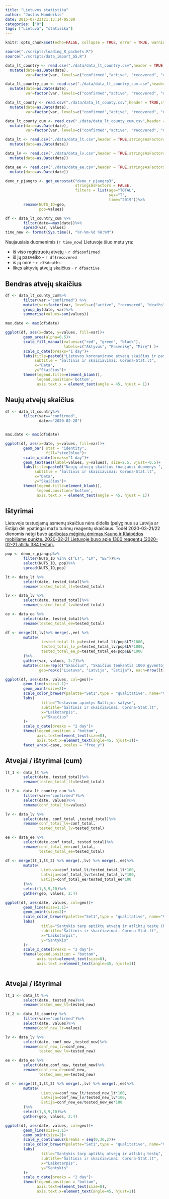 ```yaml
---
title: "Lietuvos statistika"
author: "Justas Mundeikis"
date: 2015-07-23T21:13:14-05:00
categories: ["R"]
tags: ["Lietuva", "statisika"]
---
```


```r
knitr::opts_chunk$set(echo=FALSE, collapse = TRUE, error = TRUE, warning = FALSE, message = FALSE, cache = TRUE)
```

```r
source("./scripts/loading_R_packets.R")
source("./scripts/data_import_GS.R")
```

```r
data_lt_country <- read.csv("./data/data_lt_country.csv",header = TRUE,stringsAsFactors = FALSE)%>%
  mutate(date=as.Date(date),
         var=factor(var, levels=c("confirmed","active", "recovered", "deaths")))

data_lt_country_cum <- read.csv("./data/data_lt_country_cum.csv",header = TRUE,stringsAsFactors = FALSE)%>%
  mutate(date=as.Date(date),
         var=factor(var, levels=c("confirmed","active", "recovered", "deaths")))

data_lt_county <- read.csv("./data/data_lt_county.csv",header = TRUE,stringsAsFactors = FALSE)%>%
  mutate(date=as.Date(date),
         var=factor(var, levels=c("confirmed","active", "recovered", "deaths")))

data_lt_county_cum <- read.csv("./data/data_lt_county_cum.csv",header = TRUE,stringsAsFactors = FALSE)%>%
  mutate(date=as.Date(date),
         var=factor(var, levels=c("confirmed","active", "recovered", "deaths")))

data_lt <- read.csv("./data/data_lt.csv",header = TRUE,stringsAsFactors = FALSE)%>%
  mutate(date=as.Date(date))

data_lv <- read.csv("./data/data_lv.csv",header = TRUE,stringsAsFactors = FALSE)%>%
  mutate(date=as.Date(date))

data_ee <- read.csv("./data/data_ee.csv",header = TRUE,stringsAsFactors = FALSE)%>%
  mutate(date=as.Date(date))

demo_r_pjangrp <- get_eurostat("demo_r_pjangrp3", 
                               stringsAsFactors = FALSE, 
                               filters = list(age="TOTAL",
                                              sex="T",
                                              time="2019"))%>%
        rename(NUTS_ID=geo,
               pop=values)
```


```r
df <- data_lt_country_cum %>%
        filter(date==max(date))%>%
        spread(var, values)
time_now <- format(Sys.time(), "%Y-%m-%d %H:%M")
```

Naujausiais duomenimis (`r time_now`) Lietuvoje šiuo metu yra:
        
* iš viso registruotų atvejų - `r df$confirmed `
* iš jų pasveiko - `r df$recovered `
* iš jų mirė - `r df$deaths`
* likęs aktyvių atvejų  skaičius - `r df$active `

## Bendras atvejų skaičius
```r

df <- data_lt_county_cum%>%
        filter(var!="confirmed") %>%
        mutate(var=factor(var, levels=c("active", "recovered", "deaths")))%>%
        group_by(date, var)%>%
        summarise(values=sum(values))

max.date <- max(df$date)

ggplot(df, aes(x=date, y=values, fill=var))+
        geom_area(alpha=0.5)+
        scale_fill_manual(values=c("red", "green", "black"),
                          labels=c("Aktyvūs", "Pasveikę", "Mirę") )+
        scale_x_date(breaks="1 day")+
        labs(title=paste0("Lietuvos koronaviruso atvejų skaičius ir pasiskirstymas (naujausi duomenys ", max.date, ")"),
             subtitle = "Šaltinis ir skaičiavimai: Corona-Stat.lt",
             x="Data",
             y="Skaičius")+
        theme(legend.title=element_blank(),
              legend.position='bottom',
              axis.text.x = element_text(angle = 45, hjust = 1))
```

## Naujų atvejų skaičius
```r

df <- data_lt_country%>%
        filter(var=="confirmed",
               date>="2020-02-28")


max.date <- max(df$date)

ggplot(df, aes(x=date, y=values, fill=var))+
        geom_bar( stat = "identity",
                  fill="steelblue")+
        scale_x_date(breaks="1 day")+
        geom_text(aes(label=values, y=values), size=2.5, vjust=-0.5)+
        labs(title=paste0("Naujų atvejų skaičius (naujausi duomenys ", max.date, ")"),
             subtitle = "Šaltinis ir skaičiavimai: Corona-Stat.lt",
             x="Data",
             y="Skaičius")+
        theme(legend.title=element_blank(),
              legend.position='bottom',
              axis.text.x = element_text(angle = 45, hjust = 1))
```

## Ištyrimai

Lietuvoje testuojamų asmenų skaičius nėra didelis (palyginus su Latvija ar Estija) dėl ypatingai mažo turimų reagentų skaičiaus. Todėl 2020-03-21/22 dienomis netgi buvo [apribotas mėginių ėmimas Kauno ir Klaipėdos mobiliame punkte. 2020-02-21 Lietuvoje buvo apie 1300 reagentų (2020-02-21 atlitki 384 testai).](https://www.15min.lt/naujiena/aktualu/lietuva/likus-700-reagentu-gali-buti-tiriami-ne-visi-eminiai-is-mobiliosios-patikros-punktu-56-1293308). 

```r
pop <- demo_r_pjangrp%>%
        filter(NUTS_ID %in% c("LT", "LV", "EE"))%>%
        select(NUTS_ID, pop)%>%
        spread(NUTS_ID,pop)

lt <- data_lt %>%
        select(date, tested_total)%>%
        rename(tested_total_lt=tested_total)

lv <- data_lv %>%
        select(date, tested_total)%>%
        rename(tested_total_lv=tested_total)

ee <- data_ee %>%
        select(date, tested_total)%>%
        rename(tested_total_ee=tested_total)

df <- merge(lt,lv)%>% merge(.,ee) %>%
        mutate(
                tested_total_lt_p=tested_total_lt/pop$LT*1000,
                tested_total_lv_p=tested_total_lv/pop$LV*1000,
                tested_total_ee_p=tested_total_ee/pop$EE*1000
        )%>%
        gather(var, values, 2:7)%>%
        mutate(case=rep(c("Skaičius", "Skaičius tenkantis 1000 gyventojų"), each=nrow(.)/2),
               geo=rep(c("Lietuva", "Latvija", "Estija"), each=nrow(lt), times=2))

ggplot(df, aes(date, values, col=geo))+
        geom_line(size=1.1)+
        geom_point(size=2)+
        scale_color_brewer(palette="Set1",type = "qualitative", name="Valstybės")+
        labs(
                title="Testavimo apimtys Baltijos šalyse",
                subtitle="Šaltinis ir skaičiavimai: Corona-Stat.lt",
                x="Laikotarpis",
                y="Skaičius"
        )+
        scale_x_date(breaks = "2 day")+
        theme(legend.position = "bottom",
              axis.text=element_text(size=8),
              axis.text.x=element_text(angle=45, hjust=1))+
        facet_wrap(~case, scales = "free_y")
```

## Atvejai / ištyrimai (cum)

```r
lt_1 <- data_lt %>%
        select(date, tested_total)%>%
        rename(tested_total_lt=tested_total)

lt_2 <- data_lt_country_cum %>%
        filter(var=="confirmed")%>%
        select(date, values)%>%
        rename(conf_total_lt=values)

lv <- data_lv %>%
        select(date, conf_total ,tested_total)%>%
        rename(conf_total_lv=conf_total,
               tested_total_lv=tested_total)

ee <- data_ee %>%
        select(date,conf_total, tested_total)%>%
        rename(conf_total_ee=conf_total,
               tested_total_ee=tested_total)

df <- merge(lt_1,lt_2) %>% merge(.,lv) %>% merge(.,ee)%>%
        mutate(
                Lietuva=conf_total_lt/tested_total_lt*100,
                Latvija=conf_total_lv/tested_total_lv*100,
                Estija=conf_total_ee/tested_total_ee*100
        )%>%
        select(1,8,9,10)%>%
        gather(geo, values, 2:4)

ggplot(df, aes(date, values, col=geo))+
        geom_line(size=1.1)+
        geom_point(size=2)+
        scale_color_brewer(palette="Set1",type = "qualitative", name="Valstybės")+
        labs(
                title="Santykis tarp aptiktų atvejų ir atliktų testų (kumuliatyvūs)",
                subtitle="Šaltinis ir skaičiavimai: Corona-Stat.lt",
                x="Laikotarpis",
                y="Santykis"
        )+
        scale_x_date(breaks = "2 day")+
        theme(legend.position = "bottom",
              axis.text=element_text(size=8),
              axis.text.x=element_text(angle=45, hjust=1))



```


## Atvejai / ištyrimai

```r
lt_1 <- data_lt %>%
        select(date, tested_new)%>%
        rename(tested_new_lt=tested_new)

lt_2 <- data_lt_country %>%
        filter(var=="confirmed")%>%
        select(date, values)%>%
        rename(conf_new_lt=values)

lv <- data_lv %>%
        select(date, conf_new ,tested_new)%>%
        rename(conf_new_lv=conf_new,
               tested_new_lv=tested_new)

ee <- data_ee %>%
        select(date,conf_new, tested_new)%>%
        rename(conf_new_ee=conf_new,
               tested_new_ee=tested_new)

df <- merge(lt_1,lt_2) %>% merge(.,lv) %>% merge(.,ee)%>%
        mutate(
                Lietuva=conf_new_lt/tested_new_lt*100,
                Latvija=conf_new_lv/tested_new_lv*100,
                Estija=conf_new_ee/tested_new_ee*100
        )%>%
        select(1,8,9,10)%>%
        gather(geo, values, 2:4)

ggplot(df, aes(date, values, col=geo))+
        geom_line(size=1.1)+
        geom_point(size=2)+
        scale_y_continuous(breaks = seq(0,30,2))+
        scale_color_brewer(palette="Set1",type = "qualitative", name="Valstybės")+
        labs(
                title="Santykis tarp aptiktų atvejų ir atliktų testų",
                subtitle="Šaltinis ir skaičiavimai: Corona-Stat.lt",
                x="Laikotarpis",
                y="Santykis"
        )+
        scale_x_date(breaks = "2 day")+
        theme(legend.position = "bottom",
              axis.text=element_text(size=8),
              axis.text.x=element_text(angle=45, hjust=1))



```